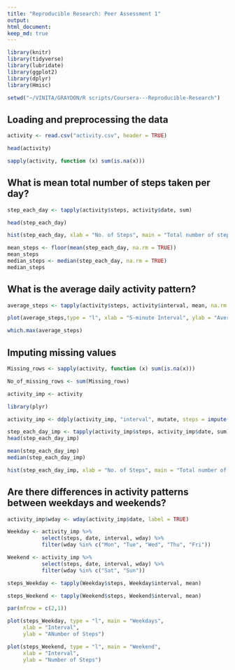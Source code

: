 ```yaml
---
title: "Reproducible Research: Peer Assessment 1"
output: 
html_document:
keep_md: true
---
```


```r
library(knitr)
library(tidyverse)
library(lubridate)
library(ggplot2)
library(dplyr)
library(Hmisc)
```

```r
setwd("~/VINITA/GRAYDON/R scripts/Coursera---Reproducible-Research")
```

## Loading and preprocessing the data

```r
activity <- read.csv("activity.csv", header = TRUE)

head(activity)

sapply(activity, function (x) sum(is.na(x)))

```

## What is mean total number of steps taken per day?

```r
step_each_day <- tapply(activity$steps, activity$date, sum)

head(step_each_day)

hist(step_each_day, xlab = "No. of Steps", main = "Total number of steps taken each day", col = "green", labels = TRUE)

mean_steps <- floor(mean(step_each_day, na.rm = TRUE))
mean_steps
median_steps <- median(step_each_day, na.rm = TRUE)
median_steps

```


## What is the average daily activity pattern?

```r
average_steps <- tapply(activity$steps, activity$interval, mean, na.rm = TRUE)

plot(average_steps,type = "l", xlab = "5-minute Interval", ylab = "Average number of steps taken", main = "Time series plot" )

which.max(average_steps)
```

## Imputing missing values

```r

Missing_rows <- sapply(activity, function (x) sum(is.na(x)))

No_of_missing_rows <- sum(Missing_rows)

activity_imp <- activity

library(plyr)

activity_imp <- ddply(activity_imp, "interval", mutate, steps = impute(steps,mean))

step_each_day_imp <- tapply(activity_imp$steps, activity_imp$date, sum)
head(step_each_day_imp)

mean(step_each_day_imp)
median(step_each_day_imp)

hist(step_each_day_imp, xlab = "No. of Steps", main = "Total number of steps taken each day", col = "green", labels = TRUE)

```

## Are there differences in activity patterns between weekdays and weekends?

```r
activity_imp$wday <- wday(activity_imp$date, label = TRUE)  

Weekday <- activity_imp %>%
           select(steps, date, interval, wday) %>%
           filter(wday %in% c("Mon", "Tue", "Wed", "Thu", "Fri"))

Weekend <- activity_imp %>%
           select(steps, date, interval, wday) %>%
           filter(wday %in% c("Sat", "Sun"))

steps_Weekday <- tapply(Weekday$steps, Weekday$interval, mean)

steps_Weekend <- tapply(Weekend$steps, Weekend$interval, mean)

par(mfrow = c(2,1))

plot(steps_Weekday, type = "l", main = "Weekdays",
     xlab = "Interval",
     ylab = "ANumber of Steps")

plot(steps_Weekend, type = "l", main = "Weekend",
     xlab = "Interval",
     ylab = "Number of Steps")
  
```
